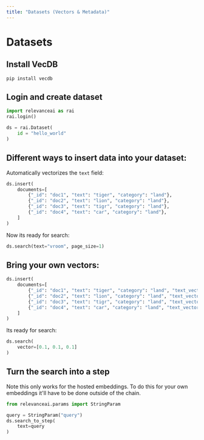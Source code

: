```yaml
---
title: "Datasets (Vectors & Metadata)"
---
```


# Datasets

## Install VecDB
```
pip install vecdb
```

## Login and create dataset
```python Python
import relevanceai as rai
rai.login()

ds = rai.Dataset(
    id = "hello_world"
)
```

## Different ways to insert data into your dataset:
Automatically vectorizes the `text` field:
```python Python
ds.insert(
    documents=[
        {"_id": "doc1", "text": "tiger", "category": "land"},
        {"_id": "doc2", "text": "lion", "category": "land"},
        {"_id": "doc3", "text": "tigr", "category": "land"},
        {"_id": "doc4", "text": "car", "category": "land"},
    ]
)
```
Now its ready for search:
```python Python
ds.search(text="vroom", page_size=1)
```

## Bring your own vectors:
```python Python
ds.insert(
    documents=[
        {"_id": "doc1", "text": "tiger", "category": "land", "text_vector_" : [0.1, 0.1, 0.1]},
        {"_id": "doc2", "text": "lion", "category": "land", "text_vector_" : [0.2, 0.2, 0.2]},
        {"_id": "doc3", "text": "tigr", "category": "land", "text_vector_" : [0.3, 0.3, 0.3]},
        {"_id": "doc4", "text": "car", "category": "land", "text_vector_" : [0.4, 0.4, 0.4]},
    ]
)
```
Its ready for search:
```python Python
ds.search(
    vector=[0.1, 0.1, 0.1]
)
```

## Turn the search into a step
Note this only works for the hosted embeddings. To do this for your own embeddings it'll have to be done outside of the chain.
```python Python
from relevanceai.params import StringParam

query = StringParam("query")
ds.search_to_step(
    text=query
)
```